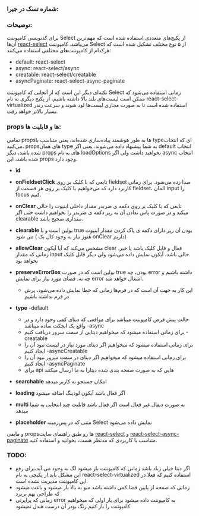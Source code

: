 
<Meta title="COMPONENTS/Molecules/Select/Docs" />

### شماره تسک در جیرا:

### توضیحات:

برای کدنویسی کامپوننت Select از پکیج‌های متعددی استفاده شده است که مهم‌ترین آن‌ها [react-select](https://react-select.com/home "react-select") می‌باشد. کامپوننت Select از ۵ نوع مختلف تشکیل شده است که هرکدام از کامپوننت‌های مختلفی استفاده می‌کنند:
  - default: react-select
  - async: react-select/async
  - creatable: react-select/creatable
  - asyncPaginate: react-select-async-paginate

نکته‌ای دیگر این است که از آنجایی که کامپوننت Select زمانی استفاده می‌شود که ممکن است لیست‌های بلند بالا داشته باشیم، از پکیج دیگری به نام react-select-virtualized استفاده شده است تا به صورت مجازی لیست‌ها لود شوند و سرعت رندر بسیار بالا‌تر خواهد رفت.

### props ها و قابلیت ها:

تمامی propsها به طور هوشمند پیاده‌سازی شده‌اند، یعنی متناسب با typeای که انتخاب می‌کنید، propsهای همان type به شما پیشنهاد داده می‌شوند. یعنی اگر default انتخاب شده باشد، دیگر props های به نام loadOptions نخواهید داشت ولی اگر async انتخاب شده باشد، این props وجود دارد.

- **id**
- **onFieldsetClick** تابعی که با کلیک بر روی fieldset صدا زده می‌شود. برای زمانی کاربرد دارد که می‌خواهیم با کلیک بر روی هر قسمت از fieldset، المان input را focus کنیم.
- **onClear** تابعی که با کلیک بر روی دکمه ی ضربدر مقدار داخلی اینپوت را خالی میکند و در صورت پاس ندادن آن به رپر دکمه ی ضربدر را نخواهیم داشت حتی اگر clearable مقداری صحیح باشد.
- **clearable** بولین است و با true بودن آن رپر دارای دکمه ی پاک کردن مقدار اینپوت می شود ( هنوز نیاز به وجود کال بک  onClear داریم)
- **allowClear** مشخص می‌کند که آیا آیکون clear فعال و قابل کلیک باشد یا خیر. زمانی که مقدار input خالی باشد، آیکون نمایش داده می‌شود ولی دیگر قابل کلیک نخواهد بود
- **preserveErrorBox** بولین است که در صورت true بودن، چه error داشته باشیم و چه نه، فضای مورد نیاز برای نمایش error اشغال خواهد شد.
  - این کار به جهت آن است که در فرم‌ها زمانی که خطا نمایش داده می‌شود، پرش در فرم نداشته باشیم
- **type**
  -default
    - حالت پیش فرض کامپوننت میباشد برای مواقعی که دیتای کمی وجود دارد و در واقع یک ابجکت ساده میباشد
  -async
    - برای زمانی استفاده میشود که میخواهیم دیتایی از سمت سرور دریافت کنیم
  -creatable
    - برای زمانی استفاده میشود که میخواهیم اگر دیتای مورد نیاز در لیست نبود آن را ایجاد کنیم
  -asyncCreatable
    - برای زمانی استفاده میشود که میخواهیم اگر دیتای در سمت سرور نبود آن را ایجاد کنیم
  -asyncPaginate
    - برای api هایی که به صورت صفحه بندی شده دیتارا به ما ارسال میکنند

- **searchable** امکان جستجو به کاربر میدهد
- **loading** اگر فعال باشد آیکون لودینگ اضافه میشود
- **multi** به صورت دیفال غیر فعال است اگر فعال باشد قابلیت چند انتخابی به شما میدهد
- **placeholder** متنی که در پس‌زمینه Select نمایش داده می‌شود

و مابقی propsها رو طبق راهنمای سایت [react-select](https://react-select.com/home "react-select") و [react-select-async-paginate](https://github.com/vtaits/react-select-async-paginate "react-select-async-paginate") متناسب با کاربردی که مدنظر هست، بخوانید و استفاده کنید.


### TODO:
- اگر دیتا خیلی زیاد باشد زمانی که کامپونتت باز میشود لگ به وجود می آید،برای رفع این مشکل باید از پکیچی به نام react-select-virtualized استفاده کنیم که فعلا در این کامپوننت مدیریت نشده است.
- زمانی که صفحه از پایین فضا کمی داشته باشد منو به بالا باز میشود و باعث میشود که طراحی بهم بریزد
- زمانی که پراپرتی error به کامپوننت داده میشود برای بار اولی که میخواهیم کامپوننت را باز کنیم رنگ بودر آن درست هندل نمیشود